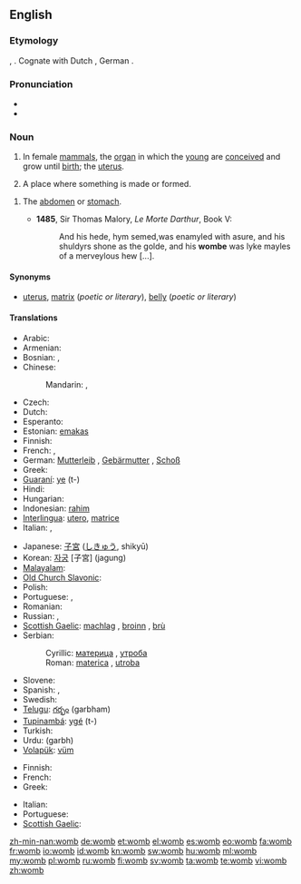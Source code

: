 ==English==
===Etymology===
{{etyl|ang}} {{term|wamb}}, {{term|womb|lang=ang}}.  Cognate with Dutch {{term|wam}}, German {{term|Wamme}}.

===Pronunciation===
* {{audio|en-us-womb.ogg|Audio (US)}}
* {{rhymes|uːm}}

===Noun===
{{en-noun}}

# {{anatomy}} In female [[mammal]]s, the [[organ]] in which the [[young]] are [[conceive]]d and grow until [[birth]]; the [[uterus]].
# {{figuratively}} A place where something is made or formed.
<!--# matrix this is a literary synonym for "womb"-->
# {{obsolete}} The [[abdomen]] or [[stomach]].
#*'''1485''', Sir Thomas Malory, ''Le Morte Darthur'', Book V:
#*:And his hede, hym semed,was enamyled with asure, and his shuldyrs shone as the golde, and his '''wombe''' was lyke mayles of a merveylous hew [...]. 

====Synonyms====
* {{sense|organ in mammals}} [[uterus]], [[matrix]] (''poetic or literary''), [[belly]] (''poetic or literary'')

====Translations====
{{trans-top|organ in mammals}}
* Arabic: {{t-|ar|رحم|m|tr=ráHim}}
* Armenian: {{t+|hy|արգանդ|tr=argand}}
* Bosnian: {{t-|bs|maternica|f}}, {{t-|bs|utroba|f}}
* Chinese:
*: Mandarin: {{t-|cmn|子宮|sc=Hani}},  {{t-|cmn|子宫|tr=zǐgōng|sc=Hani}}
* Czech: {{t-|cs|děloha|f}}
* Dutch: {{t+|nl|baarmoeder}}
* Esperanto: {{t-|eo|utero|xs=Esperanto}}
* Estonian: [[emakas]]
* Finnish: {{t+|fi|kohtu}}
* French: {{t+|fr|utérus|m}}, {{t+|fr|ventre|m}}
* German: [[Mutterleib]] {{m}}, [[Gebärmutter]] {{f}}, [[Schoß]] {{m}}
* Greek: {{t+|el|μήτρα|f|tr=mítra}}
* [[Guaraní]]: [[ye]] (t-)
* Hindi: {{t-|hi|गर्भ|m|tr=garbh|xs=Hindi}}
* Hungarian: {{t+|hu|méh}}
* Indonesian: [[rahim]]
* [[Interlingua]]: [[utero]], [[matrice]]
* Italian: {{t+|it|utero|m}}, {{t-|it|grembo|m}}
{{trans-mid}}
* Japanese: [[子宮]] ([[しきゅう]], shikyū)
* Korean: [[자궁]] [子宮] (jagung)
* [[Malayalam]]: {{t|ml|ഗര്‍ഭപാത്രം|tr=garbhapaathram|sc=Mlym|xs=Malayalam}}
* [[Old Church Slavonic]]: {{tø|cu|чрѣво|n|tr=črěvo|sc=Cyrs}}
* Polish: {{t+|pl|macica|f}}
* Portuguese: {{t+|pt|útero|m}}, {{t+|pt|matriz|f}}
* Romanian: {{t-|ro|uter}}
* Russian: {{t+|ru|матка|f|tr=mátka}}, {{t+|ru|утроба|f|tr=utróba}}
* [[Scottish Gaelic]]: [[machlag]] {{f}}, [[broinn]] {{f}}, [[brù]] {{f}}
* Serbian:
*: Cyrillic: [[материца]] {{f}}, [[утроба]] {{f}}
*: Roman: [[materica]] {{f}}, [[utroba]] {{f}}
* Slovene: {{t+|sl|maternica|f}}
* Spanish: {{t-|es|útero|m}}, {{t+|es|matriz|f}}
* Swedish: {{t-|sv|livmoder|c}}
* [[Telugu]]: [[గర్భం]] (garbham)
* [[Tupinambá]]: [[ygé]] (t-)
* Turkish: {{t|tr|rahim}}
* Urdu: {{ur-Arab|[[گربھ]]}} (garbh) {{m}}
* [[Volapük]]: [[vüm]]
{{trans-bottom}}

{{trans-top|figuratively: place where something is made or formed}}
* Finnish: {{t+|fi|kehto}}
* French: {{t+|fr|moule|m}}
* Greek: {{t+|el|μήτρα|f|tr=mítra}}
{{trans-mid}}
* Italian: {{t-|it|grembo|m}}
* Portuguese: {{t+|pt|útero|m}}
* [[Scottish Gaelic]]: {{t-|gd|broinn|f|xs=Scottish Gaelic}}
{{trans-bottom}}

{{trans-see|belly}}

[[zh-min-nan:womb]]
[[de:womb]]
[[et:womb]]
[[el:womb]]
[[es:womb]]
[[eo:womb]]
[[fa:womb]]
[[fr:womb]]
[[io:womb]]
[[id:womb]]
[[kn:womb]]
[[sw:womb]]
[[hu:womb]]
[[ml:womb]]
[[my:womb]]
[[pl:womb]]
[[ru:womb]]
[[fi:womb]]
[[sv:womb]]
[[ta:womb]]
[[te:womb]]
[[vi:womb]]
[[zh:womb]]